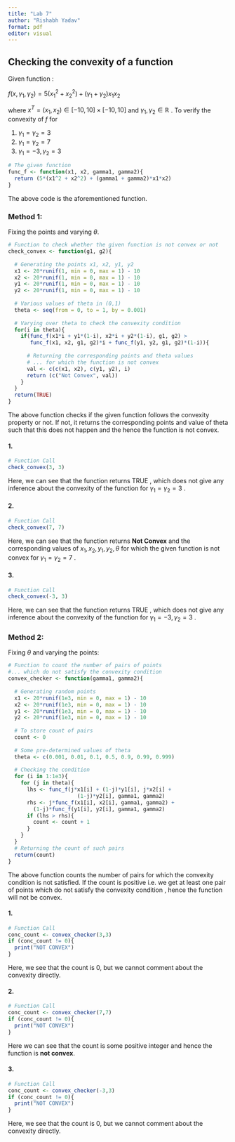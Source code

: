 ---
title: "Lab 7"
author: "Rishabh Yadav"
format: pdf
editor: visual
---

## Checking the convexity of a function

Given function :

$f(x,\gamma_1,\gamma_2) = 5(x_1^2 + x_2^2) + (\gamma_1 + \gamma_2)x_1x_2$

where $x^T = (x_1, x_2) \in [−10, 10] × [−10, 10]$ and $\gamma_1, \gamma_2 \in \mathbb{R}$ . To verify the convexity of $f$ for

1.  $\gamma_1 = \gamma_2 = 3$
2.  $\gamma_1 = \gamma_2 = 7$
3.  $\gamma_1 = -3, \gamma_2 = 3$

```{r}
# The given function
func_f <- function(x1, x2, gamma1, gamma2){
  return (5*(x1^2 + x2^2) + (gamma1 + gamma2)*x1*x2)
}
```

The above code is the aforementioned function.

### Method 1:

Fixing the points and varying $\theta$.

```{r}
# Function to check whether the given function is not convex or not
check_convex <- function(g1, g2){
  
  # Generating the points x1, x2, y1, y2
  x1 <- 20*runif(1, min = 0, max = 1) - 10
  x2 <- 20*runif(1, min = 0, max = 1) - 10
  y1 <- 20*runif(1, min = 0, max = 1) - 10
  y2 <- 20*runif(1, min = 0, max = 1) - 10
  
  # Various values of theta in (0,1)
  theta <- seq(from = 0, to = 1, by = 0.001)
  
  # Varying over theta to check the convexity condition
  for(i in theta){
    if(func_f(x1*i + y1*(1-i), x2*i + y2*(1-i), g1, g2) >
       func_f(x1, x2, g1, g2)*i + func_f(y1, y2, g1, g2)*(1-i)){
      
      # Returning the corresponding points and theta values 
      # ... for which the function is not convex
      val <- c(c(x1, x2), c(y1, y2), i)
      return (c("Not Convex", val))
    }
  }
  return(TRUE)
}
```

The above function checks if the given function follows the convexity property or not. If not, it returns the corresponding points and value of theta such that this does not happen and the hence the function is not convex.

#### 1.

```{r}
# Function Call
check_convex(3, 3)
```

Here, we can see that the function returns TRUE , which does not give any inference about the convexity of the function for $\gamma_1 = \gamma_2 = 3$ .

#### 2.

```{r}
# Function Call
check_convex(7, 7)
```

Here, we can see that the function returns **Not Convex** and the corresponding values of $x_1, x_2, y_1, y_2, \theta$ for which the given function is not convex for $\gamma_1 = \gamma_2 = 7$ .

#### 3.

```{r}
# Function Call
check_convex(-3, 3)
```

Here, we can see that the function returns TRUE , which does not give any inference about the convexity of the function for $\gamma_1 = -3, \gamma_2 = 3$ .

### Method 2:

Fixing $\theta$ and varying the points:

```{r}
# Function to count the number of pairs of points
#... which do not satisfy the convexity condition
convex_checker <- function(gamma1, gamma2){
  
  # Generating random points
  x1 <- 20*runif(1e3, min = 0, max = 1) - 10
  x2 <- 20*runif(1e3, min = 0, max = 1) - 10
  y1 <- 20*runif(1e3, min = 0, max = 1) - 10
  y2 <- 20*runif(1e3, min = 0, max = 1) - 10
  
  # To store count of pairs
  count <- 0
  
  # Some pre-determined values of theta
  theta <- c(0.001, 0.01, 0.1, 0.5, 0.9, 0.99, 0.999)
  
  # Checking the condition
  for (i in 1:1e3){
    for (j in theta){
      lhs <- func_f(j*x1[i] + (1-j)*y1[i], j*x2[i] + 
                      (1-j)*y2[i], gamma1, gamma2)
      rhs <- j*func_f(x1[i], x2[i], gamma1, gamma2) + 
        (1-j)*func_f(y1[i], y2[i], gamma1, gamma2)
      if (lhs > rhs){
        count <- count + 1
      }
    }
  }
  # Returning the count of such pairs
  return(count)
}

```

The above function counts the number of pairs for which the convexity condition is not satisfied. If the count is positive i.e. we get at least one pair of points which do not satisfy the convexity condition , hence the function will not be convex.

#### 1.

```{r}
# Function Call
conc_count <- convex_checker(3,3)
if (conc_count != 0){
  print("NOT CONVEX")
}

```

Here, we see that the count is 0, but we cannot comment about the convexity directly.

#### 2.

```{r}
# Function Call
conc_count <- convex_checker(7,7)
if (conc_count != 0){
  print("NOT CONVEX")
}

```

Here we can see that the count is some positive integer and hence the function is **not convex**.

#### 3.

```{r}
# Function Call
conc_count <- convex_checker(-3,3)
if (conc_count != 0){
  print("NOT CONVEX")
}
```

Here, we see that the count is 0, but we cannot comment about the convexity directly.
